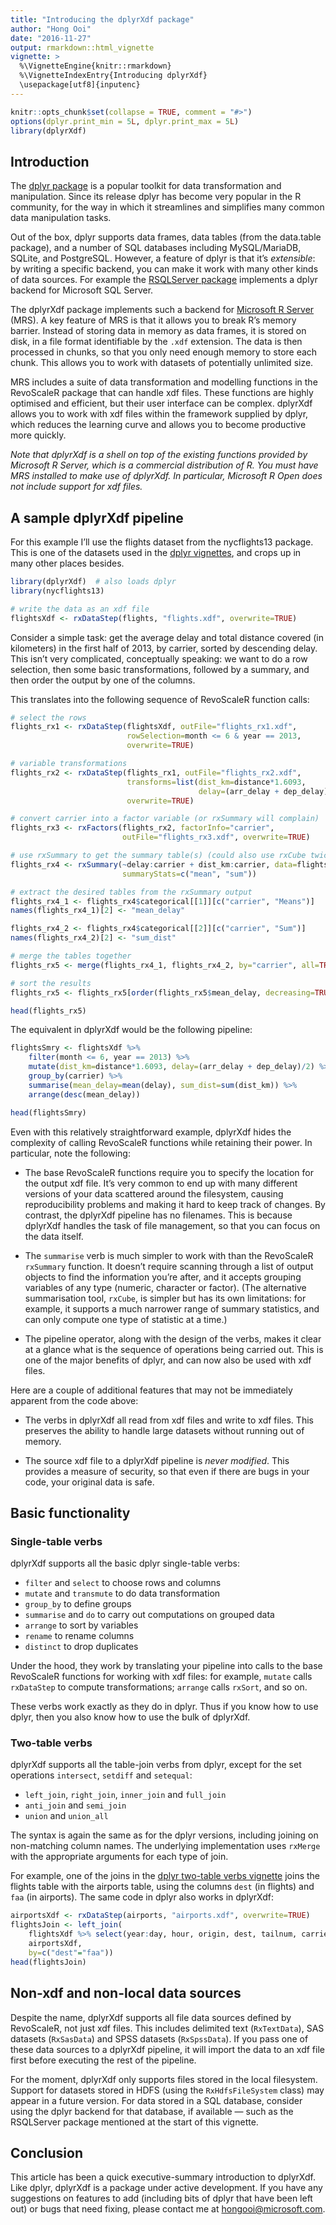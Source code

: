 ```yaml
---
title: "Introducing the dplyrXdf package"
author: "Hong Ooi"
date: "2016-11-27"
output: rmarkdown::html_vignette
vignette: >
  %\VignetteEngine{knitr::rmarkdown}
  %\VignetteIndexEntry{Introducing dplyrXdf}
  \usepackage[utf8]{inputenc}
---
```


```r
knitr::opts_chunk$set(collapse = TRUE, comment = "#>")
options(dplyr.print_min = 5L, dplyr.print_max = 5L)
library(dplyrXdf)
```
## Introduction

The [dplyr package](https://cran.r-project.org/web/packages/dplyr/index.html) is a popular toolkit for data transformation and manipulation. Since its release dplyr has become very popular in the R community, for the way in which it streamlines and simplifies many common data manipulation tasks. 

Out of the box, dplyr supports data frames, data tables (from the data.table package), and a number of SQL databases including MySQL/MariaDB, SQLite, and PostgreSQL. However, a feature of dplyr is that it's _extensible_: by writing a specific backend, you can make it work with many other kinds of data sources. For example the [RSQLServer package](https://cran.r-project.org/package=RSQLServer) implements a dplyr backend for Microsoft SQL Server.

The dplyrXdf package implements such a backend for [Microsoft R Server](https://www.microsoft.com/en-au/cloud-platform/r-server) (MRS). A key feature of MRS is that it allows you to break R's memory barrier. Instead of storing data in memory as data frames, it is stored on disk, in a file format identifiable by the `.xdf` extension. The data is then processed in chunks, so that you only need enough memory to store each chunk. This allows you to work with datasets of potentially unlimited size.

MRS includes a suite of data transformation and modelling functions in the RevoScaleR package that can handle xdf files. These functions are highly optimised and efficient, but their user interface can be complex. dplyrXdf allows you to work with xdf files within the framework supplied by dplyr, which reduces the learning curve and allows you to become productive more quickly.

_Note that dplyrXdf is a shell on top of the existing functions provided by Microsoft R Server, which is a commercial distribution of R. You must have MRS installed to make use of dplyrXdf. In particular, Microsoft R Open does not include support for xdf files._

## A sample dplyrXdf pipeline

For this example I'll use the flights dataset from the nycflights13 package. This is one of the datasets used in the [dplyr vignettes](https://cran.rstudio.com/web/packages/dplyr/vignettes/introduction.html), and crops up in many other places besides.

```r
library(dplyrXdf)  # also loads dplyr
library(nycflights13)

# write the data as an xdf file
flightsXdf <- rxDataStep(flights, "flights.xdf", overwrite=TRUE)
```

Consider a simple task: get the average delay and total distance covered (in kilometers) in the first half of 2013, by carrier, sorted by descending delay. This isn't very complicated, conceptually speaking: we want to do a row selection, then some basic transformations, followed by a summary, and then order the output by one of the columns.

This translates into the following sequence of RevoScaleR function calls:

```r
# select the rows
flights_rx1 <- rxDataStep(flightsXdf, outFile="flights_rx1.xdf",
                          rowSelection=month <= 6 & year == 2013,
                          overwrite=TRUE)

# variable transformations
flights_rx2 <- rxDataStep(flights_rx1, outFile="flights_rx2.xdf",
                          transforms=list(dist_km=distance*1.6093,
                                          delay=(arr_delay + dep_delay)/2),
                          overwrite=TRUE)

# convert carrier into a factor variable (or rxSummary will complain)
flights_rx3 <- rxFactors(flights_rx2, factorInfo="carrier",
                         outFile="flights_rx3.xdf", overwrite=TRUE)

# use rxSummary to get the summary table(s) (could also use rxCube twice)
flights_rx4 <- rxSummary(~delay:carrier + dist_km:carrier, data=flights_rx3,
                         summaryStats=c("mean", "sum"))

# extract the desired tables from the rxSummary output
flights_rx4_1 <- flights_rx4$categorical[[1]][c("carrier", "Means")]
names(flights_rx4_1)[2] <- "mean_delay"

flights_rx4_2 <- flights_rx4$categorical[[2]][c("carrier", "Sum")]
names(flights_rx4_2)[2] <- "sum_dist"

# merge the tables together
flights_rx5 <- merge(flights_rx4_1, flights_rx4_2, by="carrier", all=TRUE)

# sort the results
flights_rx5 <- flights_rx5[order(flights_rx5$mean_delay, decreasing=TRUE), ]

head(flights_rx5)
```

The equivalent in dplyrXdf would be the following pipeline:

```r
flightsSmry <- flightsXdf %>%
    filter(month <= 6, year == 2013) %>%
    mutate(dist_km=distance*1.6093, delay=(arr_delay + dep_delay)/2) %>%
    group_by(carrier) %>%
    summarise(mean_delay=mean(delay), sum_dist=sum(dist_km)) %>%
    arrange(desc(mean_delay))

head(flightsSmry)
```

Even with this relatively straightforward example, dplyrXdf hides the complexity of calling RevoScaleR functions while retaining their power. In particular, note the following:

* The base RevoScaleR functions require you to specify the location for the output xdf file. It's very common to end up with many different versions of your data scattered around the filesystem, causing reproducibility problems and making it hard to keep track of changes. By contrast, the dplyrXdf pipeline has no filenames. This is because dplyrXdf handles the task of file management, so that you can focus on the data itself.

* The `summarise` verb is much simpler to work with than the RevoScaleR `rxSummary` function. It doesn't require scanning through a list of output objects to find the information you're after, and it accepts grouping variables of any type (numeric, character or factor). (The alternative summarisation tool, `rxCube`, is simpler but has its own limitations: for example, it supports a much narrower range of summary statistics, and can only compute one type of statistic at a time.)

* The pipeline operator, along with the design of the verbs, makes it clear at a glance what is the sequence of operations being carried out. This is one of the major benefits of dplyr, and can now also be used with xdf files.

Here are a couple of additional features that may not be immediately apparent from the code above:

* The verbs in dplyrXdf all read from xdf files and write to xdf files. This preserves the ability to handle large datasets without running out of memory.

* The source xdf file to a dplyrXdf pipeline is _never modified_. This provides a measure of security, so that even if there are bugs in your code, your original data is safe.


## Basic functionality

### Single-table verbs

dplyrXdf supports all the basic dplyr single-table verbs: 

* `filter` and `select` to choose rows and columns
* `mutate` and `transmute` to do data transformation
* `group_by` to define groups
* `summarise` and `do` to carry out computations on grouped data
* `arrange` to sort by variables
* `rename` to rename columns
* `distinct` to drop duplicates

Under the hood, they work by translating your pipeline into calls to the base RevoScaleR functions for working with xdf files: for example, `mutate` calls `rxDataStep` to compute transformations; `arrange` calls `rxSort`, and so on.

These verbs work exactly as they do in dplyr. Thus if you know how to use dplyr, then you also know how to use the bulk of dplyrXdf.


### Two-table verbs

dplyrXdf supports all the table-join verbs from dplyr, except for the set operations `intersect`, `setdiff` and `setequal`:

* `left_join`, `right_join`, `inner_join` and `full_join`
* `anti_join` and `semi_join`
* `union` and `union_all`

The syntax is again the same as for the dplyr versions, including joining on non-matching column names. The underlying implementation uses `rxMerge` with the appropriate arguments for each type of join.

For example, one of the joins in the [dplyr two-table verbs vignette](https://cran.r-project.org/web/packages/dplyr/vignettes/two-table.html) joins the flights table with the airports table, using the columns `dest` (in flights) and `faa` (in airports). The same code in dplyr also works in dplyrXdf:

```r
airportsXdf <- rxDataStep(airports, "airports.xdf", overwrite=TRUE)
flightsJoin <- left_join(
    flightsXdf %>% select(year:day, hour, origin, dest, tailnum, carrier),
    airportsXdf,
    by=c("dest"="faa"))
head(flightsJoin)
```


## Non-xdf and non-local data sources

Despite the name, dplyrXdf supports all file data sources defined by RevoScaleR, not just xdf files. This includes delimited text (`RxTextData`), SAS datasets (`RxSasData`) and SPSS datasets (`RxSpssData`). If you pass one of these data sources to a dplyrXdf pipeline, it will import the data to an xdf file first before executing the rest of the pipeline.

For the moment, dplyrXdf only supports files stored in the local filesystem. Support for datasets stored in HDFS (using the `RxHdfsFileSystem` class) may appear in a future version. For data stored in a SQL database, consider using the dplyr backend for that database, if available --- such as the RSQLServer package mentioned at the start of this vignette.


## Conclusion

This article has been a quick executive-summary introduction to dplyrXdf. Like dplyr, dplyrXdf is a package under active development. If you have any suggestions on features to add (including bits of dplyr that have been left out) or bugs that need fixing, please contact me at [hongooi@microsoft.com](hongooi@microsoft.com).




